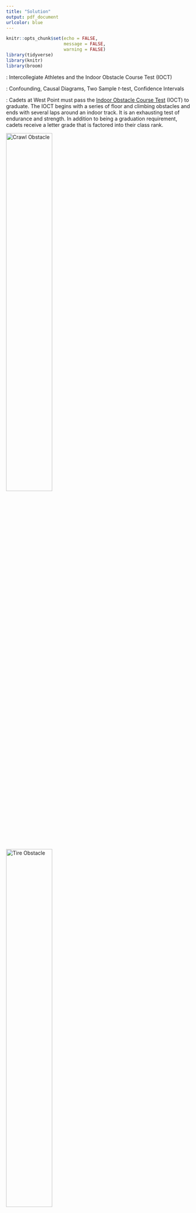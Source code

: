 ```yaml
---
title: "Solution"
output: pdf_document
urlcolor: blue
---
```


```r
knitr::opts_chunk$set(echo = FALSE,
                      message = FALSE,
                      warning = FALSE)
library(tidyverse)
library(knitr)
library(broom)
```

\underline{Title}: Intercollegiate Athletes and the Indoor Obstacle Course Test (IOCT)

\underline{Topics}: Confounding, Causal Diagrams, Two Sample $t$-test, Confidence Intervals

\underline{Background}: Cadets at West Point must pass the [Indoor Obstacle Course Test](https://www.youtube.com/watch?v=94tPO0fGtJo&t=77s) (IOCT) to graduate.  The IOCT begins with a series of floor and climbing obstacles and ends with several laps around an indoor track.  It is an exhausting test of endurance and strength. In addition to being a graduation requirement, cadets receive a letter grade that is factored into their class rank.

![Crawl Obstacle](./images/crawlObstacle.jpg){width=50%} ![Tire Obstacle](./images/tireObstacle.jpg){width=50%}

Many cadets play an intercollegiate sport.  An important question is: *is being an intercollegiate athlete an advantage or a disadvantage on the obstacle course?*  Some argue it is an advantage: athletes have more time dedicated to physical conditioning.  Others argue it is a disadvantage: balancing academic and military requirements with their team's schedule is challenging and results in less opportunity to practice the obstacle course.      

1. [Watch the video of Cadet Madaline Kenyon running the IOCT](https://www.youtube.com/watch?v=94tPO0fGtJo&t=77s). Would you expect athletes or non-athletes to perform better on the obstacle course as a group? Explain.

\color{blue}
I would expect the athletes to perform better because they were recruited to West Point to play sports.  In general, they are probably more physically fit due to activities related to their sport before and during their time at West Point.
\color{black}

The file \texttt{obstacle\_course.csv} contains height (inches), IOCT times (seconds), biological sex (M/F), and whether the cadet played an intercollegiate sport for a sample of 384 cadets who ran the IOCT course in the last five years.  

2. What is the explanatory variable in this study? Classify the variable as quantitative or categorical.

\color{blue}
The explanatory variable is intercollegiate athlete (yes/no).  It is a categorical variable.
\color{black}

3. What is the response variable in this study? Classify the variable as quantitative or categorical.

\color{blue}
The response variable in this study is IOCT time in seconds.  It is a quantitative variable.
\color{black}

4. Is this study an observational study or a randomized experiment? Explain.

\color{blue}
This is an observational study because we did not intervene to assign individuals to be athletes or not athletes.
\color{black}


Figure 1 depicts IOCT times in seconds versus athlete status for cadets with IOCT times less than seven minutes (420 seconds).   Table 1 contains summary statistics. 

```r

cadets <- read_csv(file = "obstacle_course.csv")

cadets %>% 
  filter(IOCT_Time < 420) %>% 
  ggplot(aes(x = as.factor(athlete), y = IOCT_Time)) +
  geom_boxplot() +
  labs(y = "IOCT time (sec)", x = "athlete (1/0)")
```

```r
cadets %>% 
  filter(IOCT_Time < 420) %>% 
  group_by(athlete) %>% 
  summarize(mean = mean(IOCT_Time),
            sd = sd(IOCT_Time),
            n = n()) %>% 
  kable(digits = 2, caption = "Summary statistics of IOCT times (seconds) by intercollegiate athlete status.")
```

5. Briefly discuss one interesting result in the boxplot and one in the summary statistics.

\color{blue}
Interestingly, the two groups performed about the same (on average) on the obstacle course.  The distributions of times for both groups are positively skewed by many slower times.
\color{black}

6. Report the difference in mean IOCT times comparing athletes to non-athletes.  This difference is a point estimate of the size of the *association* between athlete and IOCT time.

\color{blue}
The difference in mean times is $201.69 - 200.83 = 0.86$ seconds.
\color{black}

7. Calculate a 95\% confidence interval for the difference.

```r
library(rstatix)
cadets %>% 
  filter(IOCT_Time < 420) %>% 
  t_test(IOCT_Time ~ athlete, detailed = TRUE) %>% 
  select(conf.low, conf.high) %>% 
  rename(lower95 = conf.low,
         upper95 = conf.high) %>% 
  kable(digits = 3)
```

8. There is no evidence of an *association* between athlete and IOCT time.  Would you be willing to conclude there is no *effect* of athlete on IOCT times? As part of your answer, discuss the difference between association and causation in the context of this scenario.

\color{blue}
We should not conclude that there is no effect of athlete on IOCT time just because we do not see an association.  An association means there is a difference in time between the athletes and non-athletes that we observed.  Causation means there would be a difference between the same individuals if we could observe them as both athletes and non-athletes.  In this case, the athletes may be fundamentally different from non-athletes in ways that are important to IOCT time.  
\color{black}


9.  Biological sex may be a confounding variable in estimating the effect of athlete on IOCT time.  Discuss why.

\color{blue}
Sex will be a confounding variable if athletes are predominately male or female and if IOCT times vary by sex.
\color{black}

10. Draw a causal diagram depicting the relationship between athlete, IOCT time, and sex.

![Causal diagram](./images/diagram.png)

Tables 2 and 3 contain information about the association between (1) sex and athlete and (2) sex and IOCT time. 

```r
cadets %>% 
  filter(IOCT_Time < 420) %>% 
  count(sex, athlete) %>% 
  pivot_wider(id_cols = athlete, names_from = sex, values_from = n) %>% 
  kable(caption = "Athlete status by cadet sex.")

cadets %>% 
  filter(IOCT_Time < 420) %>% 
  group_by(sex) %>% 
  summarize(mean = mean(IOCT_Time),
            sd = sd(IOCT_Time),
            n = n()) %>% 
  kable(digits = 2, caption = "Summary statistics of IOCT times (seconds) by sex.")
```

11. Based on Tables 2 and 3, is the association between athlete and IOCT time likely a biased estimate of the effect due to confounding by sex?  If yes, in what direction is the bias? Explain.

\color{blue}
Table 2 indicates that athletes (34.9\%) are more likely to be female than non-athletes (23.7\%).  In addition, Table 3 indicates that male cadets perform better, on average, on the obstable course.  Therefore, we would expect athletes to do better once we adjust for sex.
\color{black}

```r
cadets %>% 
  filter(IOCT_Time < 420) %>% 
  ggplot(aes(x = sex, y = IOCT_Time, color = as.factor(athlete))) +
  geom_boxplot() +
  labs(y = "IOCT time (sec)", color = "athlete")
```

12. Figure 2 depicts IOCT times by sex and athlete status.  Based on this figure, does there appear to be an association between athlete and IOCT times within levels of sex? Explain.

\color{blue}
For female cadets, athletes did much better than non-athletes.  For males, it appears that there is not much of a difference between athletes and non-athletes, except the athletes did not show many extreme, slow times.
\color{black}

13. Sex is one of many potential confounding variables.  Briefly discuss two additional confounding variables you would want to measure.  As part of your response, clearly state why you believe each variable is a confounding variable.

\color{blue}
If we wanted to assess the effect of being an athlete while at West Point, I would want to adjust for baseline physical fitness when the cadet enters West Point. Doing so would give us a stronger argument for attributing any effect to something that differentiates athletes from non-athletes while at West Point.  In addition, I would collect information on body composition such as BMI.  It is likely athletes and non-athletes are different in terms of BMI, and that BMI is an important cause of IOCT times. 
\color{black}

14.  Design a study to better assess the effect of athlete on IOCT times at West Point.  Write two to three paragraphs describing the study and comparing its advantages and disadvantages to the analysis in this activity.

\color{blue}
One approach is to administer the IOCT to all cadets when they first enter West Point.  At that time, we'll record baseline characteristics: IOCT time, height, weight, sex, and athlete status.  Then, we administer the test again three years later and record their time.  We match each athlete with a non-athlete with similar baseline characteristics and compare the mean times of the two groups.  The advantage of this study is that we have information on baseline physical fitness and body composition.  Using this information, we can reduce confounding by these variables and better isolate the effect of being an athlete.  The main disadvantage to this approach is it increases the administrative burden on conducting the study...we have to give the test twice to each cadet instead of once.
\color{black}
